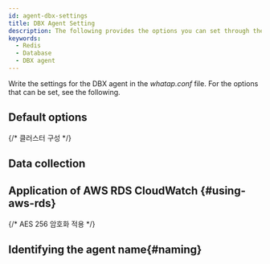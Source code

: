 ```yaml
---
id: agent-dbx-settings
title: DBX Agent Setting
description: The following provides the options you can set through the whatap.conf file on the Redis database.
keywords:
  - Redis
  - Database
  - DBX agent
---
```



Write the settings for the DBX agent in the _whatap.conf_ file. For the options that can be set, see the following.

## Default options


<Dbagentdbxbasicoption />

{/* 클러스터 구성 */}

<ClusterSet />

## Data collection


<Dbagentsettingdatacollection />

## Application of AWS RDS CloudWatch {#using-aws-rds}

<AWSRDSdesc name='db_redis_counter' />


<Dbagentaws />

{/* AES 256 암호화 적용 */}

<Dbaes256encrypt />

## Identifying the agent name{#naming}


<Dbsettingagentnamedetails />


<Dbagentdbxnaming />
